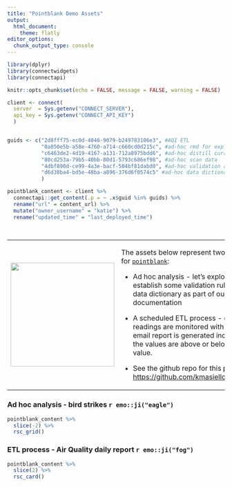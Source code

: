 ```yaml
---
title: "Pointblank Demo Assets"
output:
  html_document:
    theme: flatly
editor_options: 
  chunk_output_type: console
---
```






```r
library(dplyr)
library(connectwidgets)
library(connectapi)

knitr::opts_chunk$set(echo = FALSE, message = FALSE, warning = FALSE)

client <- connect(
  server  = Sys.getenv("CONNECT_SERVER"),
  api_key = Sys.getenv("CONNECT_API_KEY")
  )


guids <- c("2d8fff75-ec0d-4046-9079-b249783106e3", #AQI ETL
           "0a050e5b-a58e-4760-a714-c660cd0d215c", #ad-hoc rmd for exploration
           "c6463de2-4d19-4167-a131-712a8975bdd6", #ad-hoc distill curation
           "80cd253a-79b5-40bb-80d1-5793c686ef98", #ad-hoc scan data
           "4dbf890d-ce99-4a3e-bacf-504bf81dabd0", #ad-hoc validation agent
           "d6d38ba4-bd5e-48ba-a896-376d6f0574c5" #ad-hoc data dictionary
           )

pointblank_content <- client %>%
  connectapi::get_content(.p = ~ .x$guid %in% guids) %>% 
  rename("url" = content_url) %>% 
  mutate("owner_username" = "katie") %>% 
  rename("updated_time" = "last_deployed_time")
  



```

+----------------------------+---------------------------------------------------------------------------------------------------------------------------------------------------------------------------------------------+
| ![](logo.svg){width="240"} | The assets below represent two sample use cases for [`pointblank`](https://github.com/rich-iannone/pointblank):                                                                             |
|                            |                                                                                                                                                                                             |
|                            | -   Ad hoc analysis - let's explore a new data set, establish some validation rules, and build a data dictionary as part of our overall documentation                                       |
|                            |                                                                                                                                                                                             |
|                            | -   A scheduled ETL process - daily air quality readings are monitored with pointblank and an email report is generated indicating whether the values are above or below a threshold value. |
|                            |                                                                                                                                                                                             |
|                            | -   See the github repo for this project: <https://github.com/kmasiello/pointblank_demo>.                                                                                                   |
+----------------------------+---------------------------------------------------------------------------------------------------------------------------------------------------------------------------------------------+

### Ad hoc analysis - bird strikes `r emo::ji("eagle")`

```r
pointblank_content %>%
  slice(-2) %>%
  rsc_grid()
```

### ETL process - Air Quality daily report `r emo::ji("fog")`

```r
pointblank_content %>%
  slice(2) %>%
  rsc_card()
```
